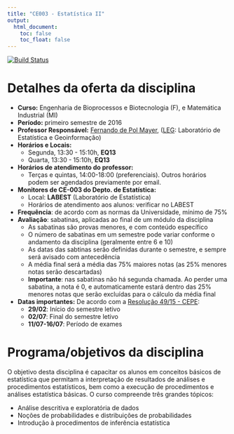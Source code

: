 ```yaml
---
title: "CE003 - Estatística II"
output:
  html_document:
    toc: false
    toc_float: false
---
```


[![Build Status](https://travis-ci.org/fernandomayer/ce003fmi-2016-01.svg)](https://travis-ci.org/fernandomayer/ce003fmi-2016-01)

<!-- <div class="alert alert-danger" role="alert"> **ATENÇÃO!** As aulas serão no -->
<!-- **Anfieatro 14** do Setor de Ciências Biológicas </div> -->

# Detalhes da oferta da disciplina

- **Curso:** Engenharia de Bioprocessos e Biotecnologia (F), e
  Matemática Industrial (MI)
- **Período:** primeiro semestre de 2016
- **Professor Responsável:** [Fernando de Pol Mayer][], ([LEG][]:
  Laboratório de Estatística e Geoinformação)
- **Horários e Locais:**
    - Segunda, 13:30 - 15:10h, **EQ13**
    - Quarta, 13:30 - 15:10h, **EQ13**
- **Horários de atendimento do professor:**
    - Terças e quintas, 14:00-18:00 (preferenciais). Outros horários
      podem ser agendados previamente por email.
- **Monitores de CE-003 do Depto. de Estatística:**
    - Local: **LABEST** (Laboratório de Estatística)
    - Horários de atendimento aos alunos: verificar no LABEST
- **Frequência**: de acordo com as normas da Universidade, mínimo de 75%
- **Avaliação**: sabatinas, aplicadas ao final de um módulo da disciplina
    - As sabatinas são provas menores, e com conteúdo específico
    - O número de sabatinas em um semestre pode variar conforme o
      andamento da disciplina (geralmente entre 6 e 10)
    - As datas das sabtinas serão definidas durante o semestre, e sempre
      será avisado com antecedência
    - A média final será a média das 75% maiores notas (as 25% menores
      notas serão descartadas)
    - **Importante**: nas sabatinas não há segunda chamada. Ao perder
      uma sabatina, a nota é 0, e automaticamente estará dentro das 25%
      menores notas que serão excluídas para o cálculo da média final
- **Datas importantes:** De acordo com a [Resolução 49/15 - CEPE][]:
    - **29/02**: Início do semestre letivo
    - **02/07**: Final do semestre letivo
    - **11/07-16/07**: Período de exames

# Programa/objetivos da disciplina

O objetivo desta disciplina é capacitar os alunos em conceitos básicos
de estatística que permitam a interpretação de resultados de análises e
procedimentos estatísticos, bem como a execução de procedimentos e
análises estatística básicas. O curso compreende três grandes tópicos:

- Análise descritiva e exploratória de dados
- Noções de probabilidades e distribuições de probabilidades
- Introdução à procedimentos de inferência estatística


[Fernando de Pol Mayer]: http://www.leg.ufpr.br/~fernandomayer
[LEG]: http://www.leg.ufpr.br
[Resolução 49/15 - CEPE]: http://www.ufpr.br/soc/descarregar_arquivo.php?cod=1064

